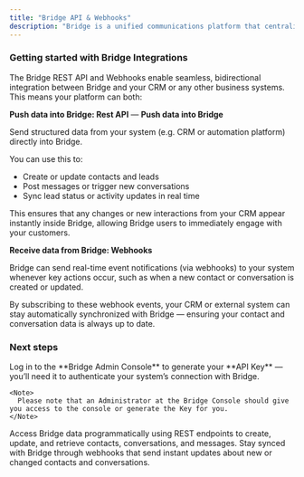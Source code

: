 ```yaml
---
title: "Bridge API & Webhooks"
description: "Bridge is a unified communications platform that centralizes conversations from multiple channels — such as WhatsApp Business, email, phone calls, OTA chats, and web forms — into one collaborative interface. Through this website, developers can integrate Bridge with other systems such as automation platforms, CRMs, lead management tools, and custom SaaS applications, enabling seamless data exchange and synchronized workflows between Bridge and their existing technology stack."
---
```


### **Getting started with Bridge Integrations**

The Bridge REST API and Webhooks enable seamless, bidirectional integration between Bridge and your CRM or any other business systems. This means your platform can both:

<Icon icon="code" color="#2563EB" size={20} /> **Push data into Bridge: Rest API** — **Push data into Bridge**

Send structured data from your system (e.g. CRM or automation platform) directly into Bridge.

You can use this to:

- Create or update contacts and leads
- Post messages or trigger new conversations
- Sync lead status or activity updates in real time

This ensures that any changes or new interactions from your CRM appear instantly inside Bridge, allowing Bridge users to immediately engage with your customers.

<Icon icon="webhook" color="#2563EB" size={20} /> **Receive data from Bridge: Webhooks**

Bridge can send real-time event notifications (via webhooks) to your system whenever key actions occur, such as when a new contact or conversation is created or updated.

By subscribing to these webhook events, your CRM or external system can stay automatically synchronized with Bridge — ensuring your contact and conversation data is always up to date.

### Next steps

<Steps>
  <Step title="Get Your API Credentials" icon="shield-keyhole" iconType="regular" stepNumber={1}>
    Log in to the **Bridge Admin Console** to generate your **API Key** — you’ll need it to authenticate your system’s connection with Bridge.

    <Note>
      Please note that an Administrator at the Bridge Console should give you access to the console or generate the Key for you.
    </Note>
  </Step>
  <Step title="View the documentation" icon="code" iconType="solid" stepNumber={2}>
    <Card title="REST API" icon="code" color="#2563EB" href="/api-reference">
      Access Bridge data programmatically using REST endpoints to create, update, and retrieve contacts, conversations, and messages.
    </Card>
    <Card title="Webhooks" icon="webhook" href="/webhooks">
      Stay synced with Bridge through webhooks that send instant updates about new or changed contacts and conversations.
    </Card>
  </Step>
</Steps>